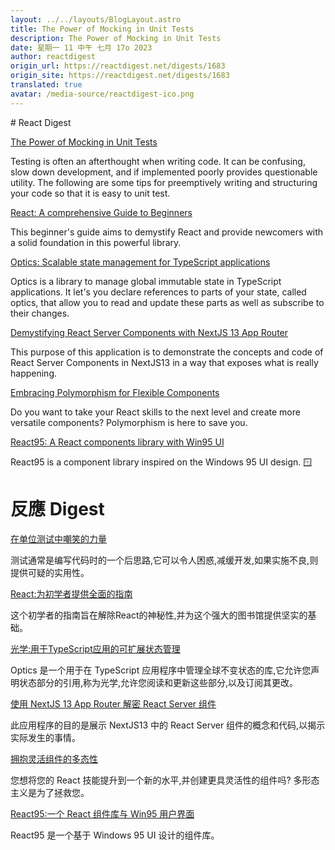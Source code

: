 ```yaml
---
layout: ../../layouts/BlogLayout.astro
title: The Power of Mocking in Unit Tests
description: The Power of Mocking in Unit Tests
date: 星期一 11 中午 七月 17o 2023
author: reactdigest
origin_url: https://reactdigest.net/digests/1683
origin_site: https://reactdigest.net/digests/1683
translated: true
avatar: /media-source/reactdigest-ico.png
---
```



<Reference client:only="react" title="The Power of Mocking in Unit Tests" url="https://reactdigest.net/digests/1683" />

<Detail client:only="react">
	# React Digest

[The Power of Mocking in Unit Tests](https://reactdigest.net/link/16097/a24eb3ef-556d-456e-a6a4-25de0a1cd63b/email)

Testing is often an afterthought when writing code. It can be confusing, slow down development, and if implemented poorly provides questionable utility. The following are some tips for preemptively writing and structuring your code so that it is easy to unit test.

[React: A comprehensive Guide to Beginners](https://reactdigest.net/link/16098/a24eb3ef-556d-456e-a6a4-25de0a1cd63b/email)

This beginner's guide aims to demystify React and provide newcomers with a solid foundation in this powerful library.

[Optics: Scalable state management for TypeScript applications](https://reactdigest.net/link/16099/a24eb3ef-556d-456e-a6a4-25de0a1cd63b/email)

Optics is a library to manage global immutable state in TypeScript applications. It let's you declare references to parts of your state, called optics, that allow you to read and update these parts as well as subscribe to their changes.

[Demystifying React Server Components with NextJS 13 App Router](https://reactdigest.net/link/16100/a24eb3ef-556d-456e-a6a4-25de0a1cd63b/email)

This purpose of this application is to demonstrate the concepts and code of React Server Components in NextJS13 in a way that exposes what is really happening.

[Embracing Polymorphism for Flexible Components](https://reactdigest.net/link/16101/a24eb3ef-556d-456e-a6a4-25de0a1cd63b/email)

Do you want to take your React skills to the next level and create more versatile components? Polymorphism is here to save you.

[React95: A React components library with Win95 UI](https://reactdigest.net/link/16102/a24eb3ef-556d-456e-a6a4-25de0a1cd63b/email)

React95 is a component library inspired on the Windows 95 UI design. 🪟


</Detail>

# 反應 Digest

[在单位测试中嘲笑的力量](https://reactdigest.net/link/16097/a24eb3ef-556d-456e-a6a4-25de0a1cd63b/email)

测试通常是编写代码时的一个后思路,它可以令人困惑,减缓开发,如果实施不良,则提供可疑的实用性。

[React:为初学者提供全面的指南](https://reactdigest.net/link/16098/a24eb3ef-556d-456e-a6a4-25de0a1cd63b/email)

这个初学者的指南旨在解除React的神秘性,并为这个强大的图书馆提供坚实的基础。

[光学:用于TypeScript应用的可扩展状态管理](https://reactdigest.net/link/16099/a24eb3ef-556d-456e-a6a4-25de0a1cd63b/email)

Optics 是一个用于在 TypeScript 应用程序中管理全球不变状态的库,它允许您声明状态部分的引用,称为光学,允许您阅读和更新这些部分,以及订阅其更改。

[使用 NextJS 13 App Router 解密 React Server 组件](https://reactdigest.net/link/16100/a24eb3ef-556d-456e-a6a4-25de0a1cd63b/email)

此应用程序的目的是展示 NextJS13 中的 React Server 组件的概念和代码,以揭示实际发生的事情。

[拥抱灵活组件的多态性](https://reactdigest.net/link/16101/a24eb3ef-556d-456e-a6a4-25de0a1cd63b/email)

您想将您的 React 技能提升到一个新的水平,并创建更具灵活性的组件吗? 多形态主义是为了拯救您。

[React95:一个 React 组件库与 Win95 用户界面](https://reactdigest.net/link/16102/a24eb3ef-556d-456e-a6a4-25de0a1cd63b/email)

React95 是一个基于 Windows 95 UI 设计的组件库。


